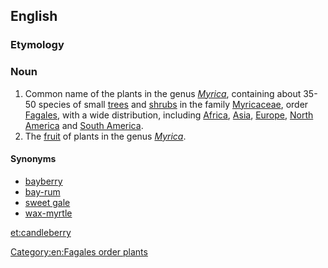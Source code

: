 ==English==

===Etymology===
{{compound|candle|berry|lang=en}}

===Noun===
{{wikipedia}}
{{en-noun|candleberries}}

# Common name of the plants in the genus ''[[Myrica]]'', containing about 35-50 species of small [[tree]]s and [[shrub]]s in the family [[Myricaceae]], order [[Fagales]], with a wide distribution, including [[Africa]], [[Asia]], [[Europe]], [[North America]] and [[South America]].
# The [[fruit]] of plants in the genus ''[[Myrica]]''.

====Synonyms====
* [[bayberry]]
* [[bay-rum]]
* [[sweet gale]]
* [[wax-myrtle]]

[[Category:en:Fagales order plants]]

[[et:candleberry]]